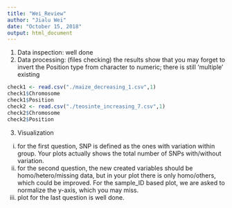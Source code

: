 ---
title: "Wei_Review"
author: "Jialu Wei"
date: "October 15, 2018"
output: html_document
---

1. Data inspection: well done
2. Data processing:
(files checking)
the results show that you may forget to invert the Position type from character to numeric; there is still 'multiple' existing
```{r}
check1 <- read.csv("./maize_decreasing_1.csv",1)
check1$Chromosome
check1$Position
check2 <- read.csv("./teosinte_increasing_7.csv",1)
check2$Chromosome
check2$Position
```
3. Visualization
i) for the first question, SNP is defined as the ones with variation within group. Your plots actually shows the total number of SNPs with/without variation.
ii) for the second question, the new created variables should be homo/hetero/missing data, but in your plot there is only homo/others, which could be improved. For the sample_ID based plot, we are asked to normalize the y-axis, which you may miss. 
iii) plot for the last question is well done. 